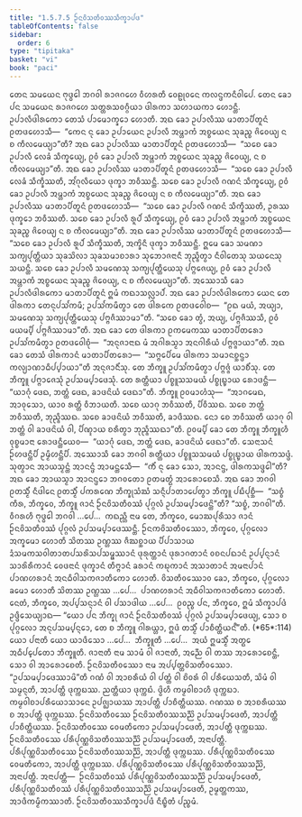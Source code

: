 ```yaml
---
title: "1.5.7.5 ᩐᨶᩅᩦᩈᨲᩥᩅᩔᩈᩥᨠ᩠ᨡᩣᨸᨴ"
tableOfContents: false
sidebar:
  order: 6
type: "tipitaka"
basket: "vi"
book: "paci"
---
```



<DynamicBreadcrumb />

<Division number="402" book="paci">

<Paragraph number="1212" book="paci">
ᨲᩮᨶ ᩈᨾᨿᩮᨶ ᨻᩩᨴ᩠ᨵᩮᩤ ᨽᨣᩅᩤ ᩁᩣᨩᨣᩉᩮ ᩅᩥᩉᩁᨲᩥ ᩅᩮᩊᩩᩅᨶᩮ ᨠᩃᨶ᩠ᨴᨠᨶᩥᩅᩤᨸᩮ. ᨲᩮᨶ ᨡᩮᩣ ᨸᨶ ᩈᨾᨿᩮᨶ ᩁᩣᨩᨣᩉᩮ ᩈᨲ᩠ᨲᩁᩈᩅᨣ᩠ᨣᩥᨿᩣ ᨴᩤᩁᨠᩣ ᩈᩉᩣᨿᨠᩣ ᩉᩮᩣᨶ᩠ᨲᩥ. ᩏᨸᩣᩃᩥᨴᩤᩁᨠᩮᩣ ᨲᩮᩈᩴ ᨸᩣᨾᩮᩣᨠ᩠ᨡᩮᩣ ᩉᩮᩣᨲᩥ. ᩋᨳ ᨡᩮᩣ ᩏᨸᩣᩃᩥᩔ ᨾᩣᨲᩣᨸᩥᨲᩪᨶᩴ ᩑᨲᨴᩉᩮᩣᩈᩥ—  “ᨠᩮᨶ ᨶᩩ ᨡᩮᩣ ᩏᨸᩣᨿᩮᨶ ᩏᨸᩣᩃᩥ ᩋᨾ᩠ᩉᩣᨠᩴ ᩋᨧ᩠ᨧᨿᩮᨶ ᩈᩩᨡᨬ᩠ᨧ ᨩᩦᩅᩮᨿ᩠ᨿ ᨶ ᨧ ᨠᩥᩃᨾᩮᨿ᩠ᨿᩣ”ᨲᩥ? ᩋᨳ ᨡᩮᩣ ᩏᨸᩣᩃᩥᩔ ᨾᩣᨲᩣᨸᩥᨲᩪᨶᩴ ᩑᨲᨴᩉᩮᩣᩈᩥ—  “ᩈᨧᩮ ᨡᩮᩣ ᩏᨸᩣᩃᩥ ᩃᩮᨡᩴ ᩈᩥᨠ᩠ᨡᩮᨿ᩠ᨿ, ᩑᩅᩴ ᨡᩮᩣ ᩏᨸᩣᩃᩥ ᩋᨾ᩠ᩉᩣᨠᩴ ᩋᨧ᩠ᨧᨿᩮᨶ ᩈᩩᨡᨬ᩠ᨧ ᨩᩦᩅᩮᨿ᩠ᨿ, ᨶ ᨧ ᨠᩥᩃᨾᩮᨿ᩠ᨿᩣ”ᨲᩥ. ᩋᨳ ᨡᩮᩣ ᩏᨸᩣᩃᩥᩔ ᨾᩣᨲᩣᨸᩥᨲᩪᨶᩴ ᩑᨲᨴᩉᩮᩣᩈᩥ—  “ᩈᨧᩮ ᨡᩮᩣ ᩏᨸᩣᩃᩥ ᩃᩮᨡᩴ ᩈᩥᨠ᩠ᨡᩥᩔᨲᩥ, ᩋᩘᨣᩩᩃᩥᨿᩮᩣ ᨴᩩᨠ᩠ᨡᩣ ᨽᩅᩥᩔᨶ᩠ᨲᩥ. ᩈᨧᩮ ᨡᩮᩣ ᩏᨸᩣᩃᩥ ᨣᨱᨶᩴ ᩈᩥᨠ᩠ᨡᩮᨿ᩠ᨿ, ᩑᩅᩴ ᨡᩮᩣ ᩏᨸᩣᩃᩥ ᩋᨾ᩠ᩉᩣᨠᩴ ᩋᨧ᩠ᨧᨿᩮᨶ ᩈᩩᨡᨬ᩠ᨧ ᨩᩦᩅᩮᨿ᩠ᨿ ᨶ ᨧ ᨠᩥᩃᨾᩮᨿ᩠ᨿᩣ”ᨲᩥ. ᩋᨳ ᨡᩮᩣ ᩏᨸᩣᩃᩥᩔ ᨾᩣᨲᩣᨸᩥᨲᩪᨶᩴ ᩑᨲᨴᩉᩮᩣᩈᩥ—  “ᩈᨧᩮ ᨡᩮᩣ ᩏᨸᩣᩃᩥ ᨣᨱᨶᩴ ᩈᩥᨠ᩠ᨡᩥᩔᨲᩥ, ᩏᩁᩔ ᨴᩩᨠ᩠ᨡᩮᩣ ᨽᩅᩥᩔᨲᩥ. ᩈᨧᩮ ᨡᩮᩣ ᩏᨸᩣᩃᩥ ᩁᩪᨸᩴ ᩈᩥᨠ᩠ᨡᩮᨿ᩠ᨿ, ᩑᩅᩴ ᨡᩮᩣ ᩏᨸᩣᩃᩥ ᩋᨾ᩠ᩉᩣᨠᩴ ᩋᨧ᩠ᨧᨿᩮᨶ ᩈᩩᨡᨬ᩠ᨧ ᨩᩦᩅᩮᨿ᩠ᨿ ᨶ ᨧ ᨠᩥᩃᨾᩮᨿ᩠ᨿᩣ”ᨲᩥ. ᩋᨳ ᨡᩮᩣ ᩏᨸᩣᩃᩥᩔ ᨾᩣᨲᩣᨸᩥᨲᩪᨶᩴ ᩑᨲᨴᩉᩮᩣᩈᩥ—  “ᩈᨧᩮ ᨡᩮᩣ ᩏᨸᩣᩃᩥ ᩁᩪᨸᩴ ᩈᩥᨠ᩠ᨡᩥᩔᨲᩥ, ᩋᨠ᩠ᨡᩦᨶᩥ ᨴᩩᨠ᩠ᨡᩣ ᨽᩅᩥᩔᨶ᩠ᨲᩥ. ᩍᨾᩮ ᨡᩮᩣ ᩈᨾᨱᩣ ᩈᨠ᩠ᨿᨸᩩᨲ᩠ᨲᩥᨿᩣ ᩈᩩᨡᩈᩦᩃᩣ ᩈᩩᨡᩈᨾᩣᨧᩣᩁᩣ ᩈᩩᨽᩮᩣᨩᨶᩣᨶᩥ ᨽᩩᨬ᩠ᨩᩥᨲ᩠ᩅᩣ ᨶᩥᩅᩤᨲᩮᩈᩩ ᩈᨿᨶᩮᩈᩩ ᩈᨿᨶ᩠ᨲᩥ. ᩈᨧᩮ ᨡᩮᩣ ᩏᨸᩣᩃᩥ ᩈᨾᨱᩮᩈᩩ ᩈᨠ᩠ᨿᨸᩩᨲ᩠ᨲᩥᨿᩮᩈᩩ ᨸᨻ᩠ᨻᨩᩮᨿ᩠ᨿ, ᩑᩅᩴ ᨡᩮᩣ ᩏᨸᩣᩃᩥ ᩋᨾ᩠ᩉᩣᨠᩴ ᩋᨧ᩠ᨧᨿᩮᨶ ᩈᩩᨡᨬ᩠ᨧ ᨩᩦᩅᩮᨿ᩠ᨿ, ᨶ ᨧ ᨠᩥᩃᨾᩮᨿ᩠ᨿᩣ”ᨲᩥ.
</Paragraph>

<Paragraph number="1213" book="paci">
ᩋᩔᩮᩣᩈᩥ ᨡᩮᩣ ᩏᨸᩣᩃᩥᨴᩤᩁᨠᩮᩣ ᨾᩣᨲᩣᨸᩥᨲᩪᨶᩴ ᩍᨾᩴ ᨠᨳᩣᩈᩃᩖᩣᨸᩴ. ᩋᨳ ᨡᩮᩣ ᩏᨸᩣᩃᩥᨴᩤᩁᨠᩮᩣ ᨿᩮᨶ ᨲᩮ ᨴᩤᩁᨠᩣ ᨲᩮᨶᩩᨸᩈᩘᨠᨾᩥ; ᩏᨸᩈᩘᨠᨾᩥᨲ᩠ᩅᩣ ᨲᩮ ᨴᩤᩁᨠᩮ ᩑᨲᨴᩅᩮᩤᨧ—  “ᩑᨳ ᨾᨿᩴ, ᩋᨿ᩠ᨿᩣ, ᩈᨾᨱᩮᩈᩩ ᩈᨠ᩠ᨿᨸᩩᨲ᩠ᨲᩥᨿᩮᩈᩩ ᨸᨻ᩠ᨻᨩᩥᩔᩣᨾᩣ”ᨲᩥ. “ᩈᨧᩮ ᨡᩮᩣ ᨲ᩠ᩅᩴ, ᩋᨿ᩠ᨿ, ᨸᨻ᩠ᨻᨩᩥᩔᩈᩥ, ᩑᩅᩴ ᨾᨿᨾ᩠ᨸᩥ ᨸᨻ᩠ᨻᨩᩥᩔᩣᨾᩣ”ᨲᩥ. ᩋᨳ ᨡᩮᩣ ᨲᩮ ᨴᩤᩁᨠᩣ ᩑᨠᨾᩮᨠᩔ ᨾᩣᨲᩣᨸᩥᨲᩁᩮᩣ ᩏᨸᩈᩘᨠᨾᩥᨲ᩠ᩅᩣ ᩑᨲᨴᩅᩮᩤᨧᩩᩴ—  “ᩋᨶᩩᨩᩣᨶᩣᨳ ᨾᩴ ᩋᨣᩤᩁᩈ᩠ᨾᩣ ᩋᨶᨣᩤᩁᩥᨿᩴ ᨸᨻ᩠ᨻᨩ᩠ᨩᩣᨿᩣ”ᨲᩥ. ᩋᨳ ᨡᩮᩣ ᨲᩮᩈᩴ ᨴᩤᩁᨠᩣᨶᩴ ᨾᩣᨲᩣᨸᩥᨲᩁᩮᩣ—  “ᩈᨻ᩠ᨻᩮᨸᩥᨾᩮ ᨴᩤᩁᨠᩣ ᩈᨾᩣᨶᨧ᩠ᨨᨶ᩠ᨴᩣ ᨠᩃ᩠ᨿᩣᨱᩣᨵᩥᨸ᩠ᨸᩣᨿᩣ”ᨲᩥ ᩋᨶᩩᨩᩣᨶᩥᩴᩈᩩ. ᨲᩮ ᨽᩥᨠ᩠ᨡᩪ ᩏᨸᩈᩘᨠᨾᩥᨲ᩠ᩅᩣ ᨸᨻ᩠ᨻᨩ᩠ᨩᩴ ᨿᩣᨧᩥᩴᩈᩩ. ᨲᩮ ᨽᩥᨠ᩠ᨡᩪ ᨸᨻ᩠ᨻᩣᨩᩮᩈᩩᩴ ᩏᨸᩈᨾ᩠ᨸᩣᨴᩮᩈᩩᩴ. ᨲᩮ ᩁᨲ᩠ᨲᩥᨿᩣ ᨸᨧ᩠ᨧᩪᩈᩈᨾᨿᩴ ᨸᨧ᩠ᨧᩩᨭ᩠ᨮᩣᨿ ᩁᩮᩣᨴᨶ᩠ᨲᩥ—  “ᨿᩣᨣᩩᩴ ᨴᩮᨳ, ᨽᨲ᩠ᨲᩴ ᨴᩮᨳ, ᨡᩣᨴᨶᩦᨿᩴ ᨴᩮᨳᩣ”ᨲᩥ. ᨽᩥᨠ᩠ᨡᩪ ᩑᩅᨾᩣᩉᩴᩈᩩ—  “ᩋᩣᨣᨾᩮᨳ, ᩋᩣᩅᩩᩈᩮᩣ, ᨿᩣᩅ ᩁᨲ᩠ᨲᩥ ᩅᩥᨽᩣᨿᨲᩥ. ᩈᨧᩮ ᨿᩣᨣᩩ ᨽᩅᩥᩔᨲᩥ, ᨸᩥᩅᩥᩔᨳ. ᩈᨧᩮ ᨽᨲ᩠ᨲᩴ ᨽᩅᩥᩔᨲᩥ, ᨽᩩᨬ᩠ᨩᩥᩔᨳ. ᩈᨧᩮ ᨡᩣᨴᨶᩦᨿᩴ ᨽᩅᩥᩔᨲᩥ, ᨡᩣᨴᩥᩔᨳ. ᨶᩮᩣ ᨧᩮ ᨽᩅᩥᩔᨲᩥ ᨿᩣᨣᩩ ᩅᩤ ᨽᨲ᩠ᨲᩴ ᩅᩤ ᨡᩣᨴᨶᩦᨿᩴ ᩅᩤ, ᨸᩥᨱ᩠ᨯᩣᨿ ᨧᩁᩥᨲ᩠ᩅᩣ ᨽᩩᨬ᩠ᨩᩥᩔᨳᩣ”ᨲᩥ. ᩑᩅᨾ᩠ᨸᩥ ᨡᩮᩣ ᨲᩮ ᨽᩥᨠ᩠ᨡᩪ ᨽᩥᨠ᩠ᨡᩪᩉᩥ ᩅᩩᨧ᩠ᨧᨾᩣᨶᩣ ᩁᩮᩣᨴᨶ᩠ᨲᩥᨿᩮᩅ—  “ᨿᩣᨣᩩᩴ ᨴᩮᨳ, ᨽᨲ᩠ᨲᩴ ᨴᩮᨳ, ᨡᩣᨴᨶᩦᨿᩴ ᨴᩮᨳᩣ”ᨲᩥ. ᩈᩮᨶᩣᩈᨶᩴ ᩐᩉᨴᨶ᩠ᨲᩥᨸᩥ ᩏᨾ᩠ᨾᩥᩉᨶ᩠ᨲᩥᨸᩥ.
</Paragraph>

<Paragraph number="1214" book="paci">
ᩋᩔᩮᩣᩈᩥ ᨡᩮᩣ ᨽᨣᩅᩤ ᩁᨲ᩠ᨲᩥᨿᩣ ᨸᨧ᩠ᨧᩪᩈᩈᨾᨿᩴ ᨸᨧ᩠ᨧᩩᨭ᩠ᨮᩣᨿ ᨴᩤᩁᨠᩈᨴ᩠ᨴᩴ. ᩈᩩᨲ᩠ᩅᩣᨶ ᩋᩣᨿᩈ᩠ᨾᨶ᩠ᨲᩴ ᩋᩣᨶᨶ᩠ᨴᩴ ᩋᩣᨾᨶ᩠ᨲᩮᩈᩥ—  “ᨠᩥᩴ ᨶᩩ ᨡᩮᩣ ᩈᩮᩣ, ᩋᩣᨶᨶ᩠ᨴ, ᨴᩤᩁᨠᩈᨴ᩠ᨴᩮᩤ”ᨲᩥ? ᩋᨳ ᨡᩮᩣ ᩋᩣᨿᩈ᩠ᨾᩣ ᩋᩣᨶᨶ᩠ᨴᩮᩣ ᨽᨣᩅᨲᩮᩣ ᩑᨲᨾᨲ᩠ᨳᩴ ᩋᩣᩁᩮᩣᨧᩮᩈᩥ. ᩋᨳ ᨡᩮᩣ ᨽᨣᩅᩤ ᩑᨲᩈ᩠ᨾᩥᩴ ᨶᩥᨴᩤᨶᩮ ᩑᨲᩈ᩠ᨾᩥᩴ ᨸᨠᩁᨱᩮ ᨽᩥᨠ᩠ᨡᩩᩈᩴᨥᩴ ᩈᨶ᩠ᨶᩥᨸᩣᨲᩣᨸᩮᨲ᩠ᩅᩣ ᨽᩥᨠ᩠ᨡᩪ ᨸᨭᩥᨸᩩᨧ᩠ᨨᩥ—  “ᩈᨧ᩠ᨧᩴ ᨠᩥᩁ, ᨽᩥᨠ᩠ᨡᩅᩮ, ᨽᩥᨠ᩠ᨡᩪ ᨩᩣᨶᩴ ᩐᨶᩅᩦᩈᨲᩥᩅᩔᩴ ᨸᩩᨣ᩠ᨣᩃᩴ ᩏᨸᩈᨾ᩠ᨸᩣᨴᩮᨶ᩠ᨲᩦ”ᨲᩥ? “ᩈᨧ᩠ᨧᩴ, ᨽᨣᩅᩤ”ᨲᩥ. ᩅᩥᨣᩁᩉᩥ ᨻᩩᨴ᩠ᨵᩮᩤ ᨽᨣᩅᩤ …ᨸᩮ…  ᨠᨳᨬ᩠ᩉᩥ ᨶᩣᨾ ᨲᩮ, ᨽᩥᨠ᩠ᨡᩅᩮ, ᨾᩮᩣᨥᨸᩩᩁᩥᩈᩣ ᨩᩣᨶᩴ ᩐᨶᩅᩦᩈᨲᩥᩅᩔᩴ ᨸᩩᨣ᩠ᨣᩃᩴ ᩏᨸᩈᨾ᩠ᨸᩣᨴᩮᩔᨶ᩠ᨲᩥ. ᩐᨶᨠᩅᩦᩈᨲᩥᩅᩔᩮᩣ, ᨽᩥᨠ᩠ᨡᩅᩮ, ᨸᩩᨣ᩠ᨣᩃᩮᩣ ᩋᨠ᩠ᨡᨾᩮᩣ ᩉᩮᩣᨲᩥ ᩈᩦᨲᩔ ᩏᨱ᩠ᩉᩔ ᨩᩥᨥᨧ᩠ᨨᩣᨿ ᨸᩥᨸᩣᩈᩣᨿ ᨯᩴᩈᨾᨠᩈᩅᩤᨲᩣᨲᨸᩈᩁᩦᩈᨸᩈᨾ᩠ᨹᩔᩣᨶᩴ ᨴᩩᩁᩩᨲ᩠ᨲᩣᨶᩴ ᨴᩩᩁᩣᨣᨲᩣᨶᩴ ᩅᨧᨶᨸᨳᩣᨶᩴ ᩏᨸ᩠ᨸᨶ᩠ᨶᩣᨶᩴ ᩈᩣᩁᩦᩁᩥᨠᩣᨶᩴ ᩅᩮᨴᨶᩣᨶᩴ ᨴᩩᨠ᩠ᨡᩣᨶᩴ ᨲᩥᨻ᩠ᨻᩣᨶᩴ ᨡᩁᩣᨶᩴ ᨠᨭᩩᨠᩣᨶᩴ ᩋᩈᩣᨲᩣᨶᩴ ᩋᨾᨶᩣᨸᩣᨶᩴ ᨸᩣᨱᩉᩁᩣᨶᩴ ᩋᨶᨵᩥᩅᩤᩈᨠᨩᩣᨲᩥᨠᩮᩣ ᩉᩮᩣᨲᩥ. ᩅᩦᩈᨲᩥᩅᩔᩮᩣᩅ ᨡᩮᩣ, ᨽᩥᨠ᩠ᨡᩅᩮ, ᨸᩩᨣ᩠ᨣᩃᩮᩣ ᨡᨾᩮᩣ ᩉᩮᩣᨲᩥ ᩈᩦᨲᩔ ᩏᨱ᩠ᩉᩔ …ᨸᩮ…  ᨸᩣᨱᩉᩁᩣᨶᩴ ᩋᨵᩥᩅᩤᩈᨠᨩᩣᨲᩥᨠᩮᩣ ᩉᩮᩣᨲᩥ. ᨶᩮᨲᩴ, ᨽᩥᨠ᩠ᨡᩅᩮ, ᩋᨸ᩠ᨸᩈᨶ᩠ᨶᩣᨶᩴ ᩅᩤ ᨸᩈᩣᨴᩤᨿ …ᨸᩮ…  ᩑᩅᨬ᩠ᨧ ᨸᨶ, ᨽᩥᨠ᩠ᨡᩅᩮ, ᩍᨾᩴ ᩈᩥᨠ᩠ᨡᩣᨸᨴᩴ ᩏᨴ᩠ᨴᩥᩈᩮᨿ᩠ᨿᩣᨳ—
</Paragraph>

</Division>
<Division number="403" book="paci">

<Paragraph number="1215" book="paci">
<Emphasis>“ᨿᩮᩣ ᨸᨶ ᨽᩥᨠ᩠ᨡᩩ ᨩᩣᨶᩴ ᩐᨶᩅᩦᩈᨲᩥᩅᩔᩴ ᨸᩩᨣ᩠ᨣᩃᩴ ᩏᨸᩈᨾ᩠ᨸᩣᨴᩮᨿ᩠ᨿ, ᩈᩮᩣ ᨧ ᨸᩩᨣ᩠ᨣᩃᩮᩣ ᩋᨶᩩᨸᩈᨾ᩠ᨸᨶ᩠ᨶᩮᩣ</Emphasis>, <Emphasis>ᨲᩮ ᨧ ᨽᩥᨠ᩠ᨡᩪ ᨣᩤᩁᨿ᩠ᩉᩣ, ᩍᨴᩴ ᨲᩈ᩠ᨾᩥᩴ ᨸᩣᨧᩥᨲ᩠ᨲᩥᨿᨶ᩺”</Emphasis>ᨲᩥ. (*65*:<Emphasis>114</Emphasis>)
</Paragraph>

</Division>
<Division number="404" book="paci">

<Paragraph number="1216" book="paci">
<Emphasis>ᨿᩮᩣ ᨸᨶᩣ</Emphasis>ᨲᩥ ᨿᩮᩣ ᨿᩣᨴᩥᩈᩮᩣ …ᨸᩮ…  <Emphasis>ᨽᩥᨠ᩠ᨡᩪ</Emphasis>ᨲᩥ …ᨸᩮ…  ᩋᨿᩴ ᩍᨾᩈ᩠ᨾᩥᩴ ᩋᨲ᩠ᨳᩮ ᩋᨵᩥᨸ᩠ᨸᩮᨲᩮᩣ ᨽᩥᨠ᩠ᨡᩪᨲᩥ.
</Paragraph>

<Paragraph number="1217" book="paci">
<Emphasis>ᨩᩣᨶᩣᨲᩥ</Emphasis> ᨶᩣᨾ ᩈᩣᨾᩴ ᩅᩤ ᨩᩣᨶᩣᨲᩥ, ᩋᨬ᩠ᨬᩮ ᩅᩤ ᨲᩔ ᩋᩣᩁᩮᩣᨧᩮᨶ᩠ᨲᩥ, ᩈᩮᩣ ᩅᩤ ᩋᩣᩁᩮᩣᨧᩮᨲᩥ.
</Paragraph>

<Paragraph number="1218" book="paci">
<Emphasis>ᩐᨶᩅᩦᩈᨲᩥᩅᩔᩮᩣ</Emphasis> ᨶᩣᨾ ᩋᨸ᩠ᨸᨲ᩠ᨲᩅᩦᩈᨲᩥᩅᩔᩮᩣ.
</Paragraph>

<Paragraph number="1219" book="paci">
“ᩏᨸᩈᨾ᩠ᨸᩣᨴᩮᩔᩣᨾᩦ”ᨲᩥ ᨣᨱᩴ ᩅᩤ ᩋᩣᨧᩁᩥᨿᩴ ᩅᩤ ᨸᨲ᩠ᨲᩴ ᩅᩤ ᨧᩦᩅᩁᩴ ᩅᩤ ᨸᩁᩥᨿᩮᩈᨲᩥ, ᩈᩦᨾᩴ ᩅᩤ ᩈᨾ᩠ᨾᨶ᩠ᨶᨲᩥ, ᩋᩣᨸᨲ᩠ᨲᩥ ᨴᩩᨠ᩠ᨠᨭᩔ. ᨬᨲ᩠ᨲᩥᨿᩣ ᨴᩩᨠ᩠ᨠᨭᩴ. ᨴ᩠ᩅᩦᩉᩥ ᨠᨾ᩠ᨾᩅᩤᨧᩣᩉᩥ ᨴᩩᨠ᩠ᨠᨭᩣ. ᨠᨾ᩠ᨾᩅᩤᨧᩣᨸᩁᩥᨿᩮᩣᩈᩣᨶᩮ ᩏᨸᨩ᩠ᨫᩣᨿᩔ ᩋᩣᨸᨲ᩠ᨲᩥ ᨸᩣᨧᩥᨲ᩠ᨲᩥᨿᩔ. ᨣᨱᩔ ᨧ ᩋᩣᨧᩁᩥᨿᩔ ᨧ ᩋᩣᨸᨲ᩠ᨲᩥ ᨴᩩᨠ᩠ᨠᨭᩔ.
</Paragraph>

</Division>
<Division number="405" book="paci">

<Paragraph number="1220" book="paci">
ᩐᨶᩅᩦᩈᨲᩥᩅᩔᩮ ᩐᨶᩅᩦᩈᨲᩥᩅᩔᩈᨬ᩠ᨬᩦ ᩏᨸᩈᨾ᩠ᨸᩣᨴᩮᨲᩥ, ᩋᩣᨸᨲ᩠ᨲᩥ ᨸᩣᨧᩥᨲ᩠ᨲᩥᨿᩔ. ᩐᨶᩅᩦᩈᨲᩥᩅᩔᩮ ᩅᩮᨾᨲᩥᨠᩮᩣ ᩏᨸᩈᨾ᩠ᨸᩣᨴᩮᨲᩥ, ᩋᩣᨸᨲ᩠ᨲᩥ ᨴᩩᨠ᩠ᨠᨭᩔ. ᩐᨶᩅᩦᩈᨲᩥᩅᩔᩮ ᨸᩁᩥᨸᩩᨱ᩠ᨱᩅᩦᩈᨲᩥᩅᩔᩈᨬ᩠ᨬᩦ ᩏᨸᩈᨾ᩠ᨸᩣᨴᩮᨲᩥ, ᩋᨶᩣᨸᨲ᩠ᨲᩥ. ᨸᩁᩥᨸᩩᨱ᩠ᨱᩅᩦᩈᨲᩥᩅᩔᩮ ᩐᨶᩅᩦᩈᨲᩥᩅᩔᩈᨬ᩠ᨬᩦ, ᩋᩣᨸᨲ᩠ᨲᩥ ᨴᩩᨠ᩠ᨠᨭᩔ. ᨸᩁᩥᨸᩩᨱ᩠ᨱᩅᩦᩈᨲᩥᩅᩔᩮ ᩅᩮᨾᨲᩥᨠᩮᩣ, ᩋᩣᨸᨲ᩠ᨲᩥ ᨴᩩᨠ᩠ᨠᨭᩔ. ᨸᩁᩥᨸᩩᨱ᩠ᨱᩅᩦᩈᨲᩥᩅᩔᩮ ᨸᩁᩥᨸᩩᨱ᩠ᨱᩅᩦᩈᨲᩥᩅᩔᩈᨬ᩠ᨬᩦ, ᩋᨶᩣᨸᨲ᩠ᨲᩥ.
</Paragraph>

</Division>
<Division number="406" book="paci">

<Paragraph number="1221" book="paci">
ᩋᨶᩣᨸᨲ᩠ᨲᩥ—  ᩐᨶᩅᩦᩈᨲᩥᩅᩔᩴ ᨸᩁᩥᨸᩩᨱ᩠ᨱᩅᩦᩈᨲᩥᩅᩔᩈᨬ᩠ᨬᩦ ᩏᨸᩈᨾ᩠ᨸᩣᨴᩮᨲᩥ, ᨸᩁᩥᨸᩩᨱ᩠ᨱᩅᩦᩈᨲᩥᩅᩔᩴ ᨸᩁᩥᨸᩩᨱ᩠ᨱᩅᩦᩈᨲᩥᩅᩔᩈᨬ᩠ᨬᩦ ᩏᨸᩈᨾ᩠ᨸᩣᨴᩮᨲᩥ, ᩏᨾ᩠ᨾᨲ᩠ᨲᨠᩔ, ᩋᩣᨴᩥᨠᨾ᩠ᨾᩥᨠᩔᩣᨲᩥ.

</Paragraph>
</Division>

<Paragraph number="1222" type="center" book="paci">
ᩐᨶᩅᩦᩈᨲᩥᩅᩔᩈᩥᨠ᩠ᨡᩣᨸᨴᩴ ᨶᩥᨭ᩠ᨮᩥᨲᩴ ᨸᨬ᩠ᨧᨾᩴ.
</Paragraph>